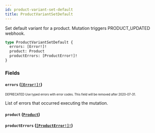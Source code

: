 ```yaml
---
id: product-variant-set-default
title: ProductVariantSetDefault
---
```


Set default variant for a product. Mutation triggers PRODUCT_UPDATED webhook.

```graphql
type ProductVariantSetDefault {
  errors: [Error!]!
  product: Product
  productErrors: [ProductError!]!
}
```

### Fields

#### `errors` ([`[Error!]!`](/developer/api-reference/objects/error.mdx))

<sub><sup><span className="deprecatedTag">DEPRECATED</span> Use typed errors with error codes. This field will be removed after 2020-07-31.</sup></sub>

List of errors that occurred executing the mutation.

#### `product` ([`Product`](/developer/api-reference/objects/product.mdx))

#### `productErrors` ([`[ProductError!]!`](/developer/api-reference/objects/product-error.mdx))
